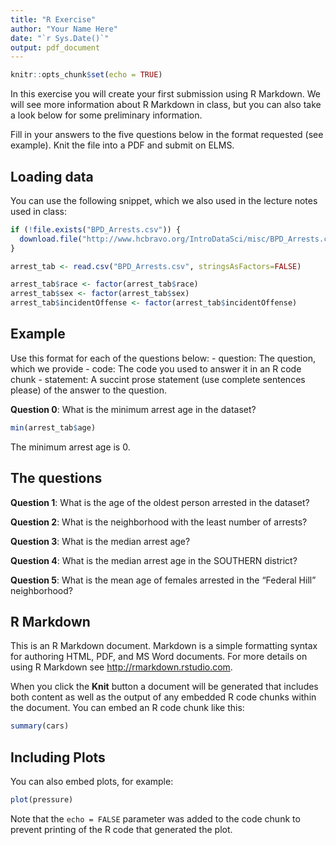 ```yaml
---
title: "R Exercise"
author: "Your Name Here"
date: "`r Sys.Date()`"
output: pdf_document
---
```


```r
knitr::opts_chunk$set(echo = TRUE)
```

In this exercise you will create your first submission using R Markdown. We will see more information about R Markdown in class, but you can also take a look below for some preliminary information.

Fill in your answers to the five questions below in the format requested (see example). Knit the file into a PDF and submit on ELMS.

## Loading data

You can use the following snippet, which we also used in the lecture notes used in class:

```r
if (!file.exists("BPD_Arrests.csv")) {
  download.file("http://www.hcbravo.org/IntroDataSci/misc/BPD_Arrests.csv", destfile="BPD_Arrests.csv")
}

arrest_tab <- read.csv("BPD_Arrests.csv", stringsAsFactors=FALSE)

arrest_tab$race <- factor(arrest_tab$race)
arrest_tab$sex <- factor(arrest_tab$sex)
arrest_tab$incidentOffense <- factor(arrest_tab$incidentOffense)
```
## Example

Use this format for each of the questions below: 
- question: The question, which we provide
- code: The code you used to answer it in an R code chunk
- statement: A succint prose statement (use complete sentences please) of the answer to the question.

**Question 0**: What is the minimum arrest age in the dataset?

```r
min(arrest_tab$age)
```

The minimum arrest age is 0.

## The questions

**Question 1**: What is the age of the oldest person arrested in the dataset?

**Question 2**: What is the neighborhood with the least number of arrests?

**Question 3**: What is the median arrest age?

**Question 4**: What is the median arrest age in the SOUTHERN district?

**Question 5**: What is the mean age of females arrested in the “Federal Hill” neighborhood?

## R Markdown

This is an R Markdown document. Markdown is a simple formatting syntax for authoring HTML, PDF, and MS Word documents. For more details on using R Markdown see <http://rmarkdown.rstudio.com>.

When you click the **Knit** button a document will be generated that includes both content as well as the output of any embedded R code chunks within the document. You can embed an R code chunk like this:

```r
summary(cars)
```

## Including Plots

You can also embed plots, for example:

```r
plot(pressure)
```

Note that the `echo = FALSE` parameter was added to the code chunk to prevent printing of the R code that generated the plot.
